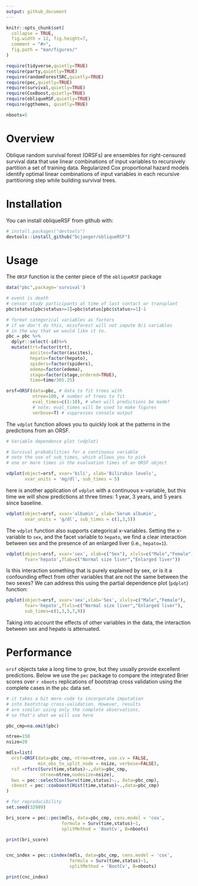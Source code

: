 ```yaml
---
output: github_document
---
```


<!-- README.md is generated from README.Rmd. Please edit that file -->

```r
knitr::opts_chunk$set(
  collapse = TRUE,
  fig.width = 12, fig.height=7,
  comment = "#>",
  fig.path = "man/figures/"
)

require(tidyverse,quietly=TRUE)
require(party,quietly=TRUE)
require(randomForestSRC,quietly=TRUE)
require(pec,quietly=TRUE)
require(survival,quietly=TRUE)
require(CoxBoost,quietly=TRUE)
require(obliqueRSF,quietly=TRUE)
require(ggthemes, quietly=TRUE)

nboots=5

```



# Overview

Oblique random survival forest (ORSFs) are ensembles for right-censured survival data that use linear combinations of input variables to recursively partition a set of training data. Regularized Cox proportional hazard models identify optimal linear combinations of input variables in each recursive partitioning step while building survival trees.

# Installation

You can install obliqueRSF from github with:

```r
# install.packages("devtools")
devtools::install_github("bcjaeger/obliqueRSF")
```

# Usage

The `ORSF` function is the center piece of the `obliqueRSF` package 


```r

data("pbc",package='survival')

# event is death
# censor study participants at time of last contact or transplant
pbc$status[pbc$status>=1]=pbc$status[pbc$status>=1]-1

# format categorical variables as factors
# if we don't do this, missforest will not impute 0/1 variables 
# in the way that we would like it to.
pbc = pbc %>% 
  dplyr::select(-id)%>%
  mutate(trt=factor(trt),
         ascites=factor(ascites),
         hepato=factor(hepato),
         spiders=factor(spiders),
         edema=factor(edema),
         stage=factor(stage,ordered=TRUE),
         time=time/365.25) 

orsf=ORSF(data=pbc, # data to fit trees with
          ntree=100, # number of trees to fit
          eval_times=c(1:10), # when will predictions be made?
          # note: eval_times will be used to make figures
          verbose=T) # suppresses console output
```

The `vdplot` function allows you to quickly look at the patterns in the predictions from an ORSF.

```r
# Variable dependence plot (vdplot)

# Survival probabilities for a continuous variable
# note the use of sub_times, which allows you to pick
# one or more times in the evaluation times of an ORSF object

vdplot(object=orsf, xvar='bili', xlab='Bilirubin levels', 
       xvar_units = 'mg/dl', sub_times = 5)
```

here is another application of `vdplot` with a continuous x-variable, but this time we will show predictions at three times: 1 year, 3 years, and 5 years since baseline.

```r
vdplot(object=orsf, xvar='albumin', xlab='Serum albumin', 
       xvar_units = 'g/dl', sub_times = c(1,3,5))
```

The `vdplot` function also supports categorical x-variables. Setting the x-variable to `sex`, and the facet variable to `hepato`,  we find a clear interaction between sex and the presence of an enlarged liver (i.e., `hepato=1`).

```r
vdplot(object=orsf, xvar='sex', xlab=c("Sex"), xlvls=c("Male","Female"),
       fvar='hepato',flab=c("Normal size liver","Enlarged liver"))
```

Is this interaction something that is purely explained by sex, or is it a confounding effect from other variables that are not the same between the two sexes? We can address this using the partial dependence plot (`pdplot`) function:

```r
pdplot(object=orsf, xvar='sex',xlab='Sex', xlvls=c("Male","Female"),
       fvar='hepato',flvls=c("Normal size liver","Enlarged liver"),
       sub_times=c(1,3,5,7,9))
```

Taking into account the effects of other variables in the data, the interaction between sex and hepato is attenuated. 

# Performance

`orsf` objects take a long time to grow, but they usually provide excellent predictions. Below we use the `pec` package to compare the integrated Brier scores over `r nboots` replications of bootstrap cross validation using the complete cases in the `pbc` data set.

```r

# it takes a bit more code to incorporate imputation 
# into bootstrap cross-validation. However, results
# are similar using only the complete observations,
# so that's what we will use here

pbc_cmp=na.omit(pbc)

ntree=150
nsize=20

mdls=list(
  orsf=ORSF(data=pbc_cmp, ntree=ntree, use.cv = FALSE, 
            min_obs_to_split_node = nsize, verbose=FALSE),
  rsf =rfsrc(Surv(time,status)~.,data=pbc_cmp,
             ntree=ntree,nodesize=nsize),
  bws = pec::selectCox(Surv(time,status)~., data=pbc_cmp),
  cboost = pec::coxboost(Hist(time,status)~.,data=pbc_cmp)
)

# for reproducibility
set.seed(32989) 

bri_score = pec::pec(mdls, data=pbc_cmp, cens.model = 'cox',
                     formula = Surv(time,status)~1, 
                     splitMethod = 'BootCv', B=nboots)

print(bri_score)


cnc_index = pec::cindex(mdls, data=pbc_cmp, cens.model = 'cox',
                        formula = Surv(time,status)~1, 
                        splitMethod = 'BootCv', B=nboots)

print(cnc_index)


```



